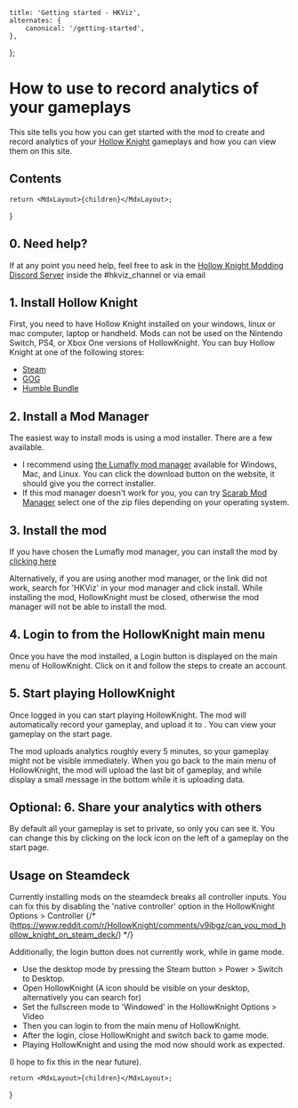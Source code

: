     title: 'Getting started - HKViz',
    alternates: {
        canonical: '/getting-started',
    },
};

# How to use <HKVizText /> to record analytics of your gameplays

This site tells you how you can get started with the <HKVizText /> mod to create and record analytics of your <a href="https://www.hollowknight.com" target="_blank">Hollow Knight</a> gameplays and how you can view them on this site.

## Contents

    return <MdxLayout>{children}</MdxLayout>;
}

## 0. Need help?

If at any point you need help, feel free to ask in the <a href={HOLLOW_KNIGHT_MODDING_DISCORD_URL}>Hollow Knight Modding Discord Server</a> inside the #hkviz_channel or via email <MailLinkUnstyled />

## 1. Install Hollow Knight

First, you need to have Hollow Knight installed on your windows, linux or mac computer, laptop or handheld. Mods can not be used on the Nintendo Switch, PS4, or Xbox One versions of HollowKnight.
You can buy Hollow Knight at one of the following stores:

-   <a href="https://store.steampowered.com/app/367520/Hollow_Knight/" target="_blank">
        Steam
    </a>
-   <a href="https://www.gog.com/game/hollow_knight" target="_blank">
        GOG
    </a>
-   <a href="https://www.humblebundle.com/store/hollow-knight" target="_blank">
        Humble Bundle
    </a>

## 2. Install a Mod Manager

The easiest way to install mods is using a mod installer.
There are a few available.

-   I recommend using <a href="https://themulhima.github.io/Lumafly/" target="_blank">the Lumafly mod manager</a> available for Windows, Mac, and Linux.
    You can click the download button on the website, it should give you the correct installer.
-   If this mod manager doesn't work for you, you can try <a href="https://github.com/fifty-six/Scarab/releases/latest" target="_blank">Scarab Mod Manager</a>
    select one of the zip files depending on your operating system.

## 3. Install the <HKVizText /> mod

If you have chosen the Lumafly mod manager, you can install the <HKVizText /> mod
by <a href="https://themulhima.github.io/Lumafly/commands/download/?mods=HKViz">clicking here</a>

Alternatively, if you are using another mod manager, or the link did not work, search for 'HKViz' in your mod manager and click install.
While installing the mod, HollowKnight must be closed, otherwise the mod manager will not be able to install the mod.

## 4. Login to <HKVizText /> from the HollowKnight main menu

Once you have the mod installed, a Login button is displayed on the main menu of HollowKnight.
Click on it and follow the steps to create an account.

## 5. Start playing HollowKnight

Once logged in you can start playing HollowKnight. The mod will automatically record your gameplay, and upload it to <HKVizText />.
You can view your gameplay on <Link href="/">the start page</Link>.

The mod uploads analytics roughly every 5 minutes, so your gameplay might not be visible immediately.
When you go back to the main menu of HollowKnight, the mod will upload the last bit of gameplay,
and while display a small message in the bottom while it is uploading data.

## Optional: 6. Share your analytics with others

By default all your gameplay is set to private, so only you can see it. You can change this by clicking on the lock icon on the left of a gameplay on the start page.

## Usage on Steamdeck

Currently installing mods on the steamdeck breaks all controller inputs.
You can fix this by disabling the 'native controller' option in the HollowKnight Options > Controller
{/* (https://www.reddit.com/r/HollowKnight/comments/v9ibgz/can_you_mod_hollow_knight_on_steam_deck/) */}

Additionally, the login button does not currently work, while in game mode.

-   Use the desktop mode by pressing the Steam button > Power > Switch to Desktop.
-   Open HollowKnight (A icon should be visible on your desktop, alternatively you can search for)
-   Set the fullscreen mode to 'Windowed' in the HollowKnight Options > Video
-   Then you can login to <HKVizText /> from the main menu of HollowKnight.
-   After the login, close HollowKnight and switch back to game mode.
-   Playing HollowKnight and using the mod now should work as expected.

(I hope to fix this in the near future).

    return <MdxLayout>{children}</MdxLayout>;
}

